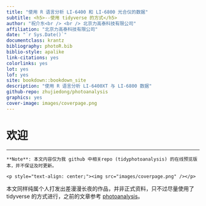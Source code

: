 ```yaml
--- 
title: "使用 R 语言分析 LI-6400 和 LI-6800 光合仪的数据"
subtitle: <h5>--使用 tidyverse 的方式</h5>
author: "祝介东<br /> <br /> 北京力高泰科技有限公司"
affiliation: "北京力高泰科技有限公司"
date: "`r Sys.Date()`"
documentclass: krantz
bibliography: photoR.bib
biblio-style: apalike
link-citations: yes
colorlinks: yes
lot: yes
lof: yes
site: bookdown::bookdown_site
description: "使用 R 语言分析 LI-6400XT 与 LI-6800 数据"
github-repo: zhujiedong/photoanalysis
graphics: yes
cover-image: images/coverpage.png
---
```


# 欢迎 {- #welcome}

------

```asis
**Note**: 本文内容仅为我 github 中相关repo (tidyphotoanalysis) 的在线预览版本，并不保证及时更新。

<p style="text-align: center;"><img src="images/coverpage.png" /></p>
```

本文同样纯属个人打发出差漫漫长夜的作品，并非正式资料，只不过尽量使用了 tidyverse 的方式进行，之前的文章参考 [photoanalysis](https://zhujiedong.github.io/photoanalysis/)。
